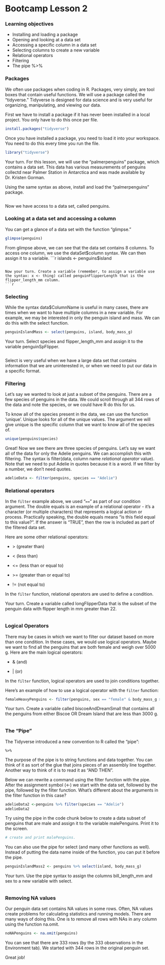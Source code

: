 # Bootcamp Lesson 2

### Learning objectives
- Installing and loading a package
- Opening and looking at a data set
- Accessing a specific column in a data set
- Selecting columns to create a new variable
- Relational operators
- Filtering 
- The pipe %>% 

### Packages
We often use packages when coding in R. Packages, very simply, are tool boxes that contain useful functions. We will use a package called the "tidyverse." Tidyverse is designed for data science and is very useful for organizing, manipulating, and viewing our data. 

First we have to install a package if it has never been installed in a local project. You only have to do this once per file.

```r
install.packages("tidyverse")
```
Once you have installed a package, you need to load it into your workspace. You need to do this every time you run the file.

```r
library("tidyverse")
```

Your turn. For this lesson, we will use the "palmerpenguins" package, which contains a data set. This data has various measurements of penguins collectd near Palmer Station in Antarctica and was made available by Dr. Kristen Gorman. 

Using the same syntax as above, install and load the "palmerpenguins" package.
```r
```

Now we have access to a data set, called penguins.

### Looking at a data set and accessing a column 

You can get a glance of a data set with the function "glimpse."
```r
glimpse(penguins)
```

From glimpse above, we can see that the data set contains 8 columns. To access one column, we use the dataSet$column syntax. We can then assign it to a variable. 
```r
islands <- penguins$island
```

Now your turn. Create a variable (remember, to assign a variable use the syntax: x <- thing) called penguinFlipperLength that is the flipper_length_mm column.
```r
```

### Selecting
While the syntax data$ColumnName is useful in many cases, there are times when we want to have multiple columns in a new variable. For example, we may be interested in only the penguin island and mass. We can do this with the select function. 

```r
penguinIslandMass <- select(penguins, island, body_mass_g)
```


Your turn. Select species and flipper_length_mm and assign it to the variable penguinSpFlipper.
```r
```

Select is very useful when we have a large data set that contains information that we are uninterested in, or when we need to put our data in a specific format. 

### Filtering

Let's say we wanted to look at just a subset of the penguins. There are a few species of penguins in the data. We could scroll through all 344 rows of the data and note the species, or we could have R do this for us. 

To know all of the species present in the data, we can use the function 'unique'. Unique looks for all of the unique values. The argument we will give unique is the specific column that we want to know all of the species of.  

```r
unique(penguins$species)
```

Great! Now we see there are three species of penguins. Let's say we want all of the data for only the Adelie penguins. We can accomplish this with filtering. The syntax is filter(data, column name *relational operator* value). Note that we need to put Adelie in quotes because it is a word. If we filter by a number, we don't need quotes. 
```r
adelieData <- filter(penguins, species == "Adelie")
```


### Relational operators

In the `filter` example above, we used "`==`" as part of our condition argument. The double equals is an example of a relational operator - it's a character (or multiple characters) that represents a logical action or process. Practically speaking, the double equals means "is this field equal to this value?". If the answer is "TRUE", then the row is included as part of the filtered data set.

Here are some other relational operators:

-   \> (greater than)

-   \< (less than)

-   \<= (less than or equal to)

-   \>= (greater than or equal to)

-   != (not equal to)

In the `filter` function, relational operators are used to define a condition.


Your turn. Create a variable called longFlipperData that is the subset of the penguin data with flipper length in mm greater than 22.
```r
```

### Logical Operators

There may be cases in which we want to filter our dataset based on more than one condition. In these cases, we would use logical operators. Maybe we want to find all the penguins that are both female and weigh over 5000 g. Here are the main logical operators:

-   & (and)

-   \| (or)

In the `filter` function, logical operators are used to join conditions together.

Here's an example of how to use a logical operator with the `filter` function:

```r
femaleHeavyPenguins <- filter(penguins, sex == "female" & body_mass_g > 5000)
```


Your turn. Create a variable called biscoeAndDreamSmall that contains all the penguins from either Biscoe OR Dream Island that are less than 3000 g.
```r
```


### The "Pipe"

The Tidyverse introduced a new convention to R called the "pipe":

`%>%`

The purpose of the pipe is to string functions and data together. You can think of it as sort of the glue that joins pieces of an assembly line together. Another way to think of it is to read it as "AND THEN".

Below we can rewrite a command using the filter function with the pipe. After the assignment symbol (\<-) we start with the data set, followed by the pipe, followed by the filter function. What's different about the arguments in the filter function in this case?

```r
adelieData2 <-penguins %>% filter(species == "Adelie")
adelieData2
```

Try using the pipe in the code chunk below to create a data subset of penguins that are male and assign it to the variable malePenguins. Print it to the screen. 

```r
# create and print malePenguins. 
```

You can also use the pipe for select (and many other functions as well). Instead of putting the data name inside of the function, you can put it before the pipe.

```r
penguinIslandMass2 <- penguins %>% select(island, body_mass_g)
```

Your turn. Use the pipe syntax to assign the columns bill_length_mm and sex to a new variable with select.
```r
```



### Removing NA values

Our penguin data set contains NA values in some rows. Often, NA values create problems for calculating statistics and running models. There are many ways of doing this. One is to remove all rows with NAs in any column using the function na.omit. 

```r
noNAPenguins <- na.omit(penguins)
```

You can see that there are 333 rows (by the 333 observations in the Environment tab). We started with 344 rows in the original penguin set. 



Great job!